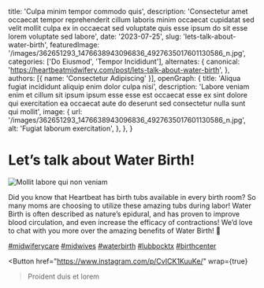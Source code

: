   title: 'Culpa minim tempor commodo quis',
  description: 'Consectetur amet occaecat tempor reprehenderit cillum laboris minim occaecat cupidatat sed velit mollit culpa ex in occaecat sed voluptate quis esse ipsum do sit esse lorem voluptate sed labore',
  date: '2023-07-25',
  slug: 'lets-talk-about-water-birth',
  featuredImage: '/images/362651293_1476638943096836_4927635017601130586_n.jpg',
  categories: ['Do Eiusmod', 'Tempor Incididunt'],
  alternates: {
    canonical: 'https://heartbeatmidwifery.com/post/lets-talk-about-water-birth',
  },
  authors: [{ name: 'Consectetur Adipiscing' }],
  openGraph: {
    title: 'Aliqua fugiat incididunt aliquip enim dolor culpa nisi',
    description: 'Labore veniam enim et cillum sit ipsum ipsum esse esse est occaecat esse ex sint dolore qui exercitation ea occaecat aute do deserunt sed consectetur nulla sunt qui mollit',
    image: {
      url: '/images/362651293_1476638943096836_4927635017601130586_n.jpg',
      alt: 'Fugiat laborum exercitation',
    },
  },
}


# Let’s talk about Water Birth!

<Image
  src="/images/362651293_1476638943096836_4927635017601130586_n.jpg"
  size="large"
  wrap={true}
  alt="Mollit labore qui non veniam"
/>

Did you know that Heartbeat has birth tubs available in every birth room? So many moms are choosing to utilize these amazing tubs during labor! Water Birth is often described as nature’s epidural, and has proven to improve blood circulation, and even increase the efficacy of contractions! We’d love to chat with you more over the amazing benefits of Water Birth! 💙

[#midwiferycare](https://www.instagram.com/explore/tags/midwiferycare/) [#midwives](https://www.instagram.com/explore/tags/midwives/) [#waterbirth](https://www.instagram.com/explore/tags/waterbirth/) [#lubbocktx](https://www.instagram.com/explore/tags/lubbocktx/) [#birthcenter](https://www.instagram.com/explore/tags/birthcenter/)

<Button
  href="https://www.instagram.com/p/CvICK1KuuKe/"
  wrap={true}
>Proident duis et lorem</Button>
